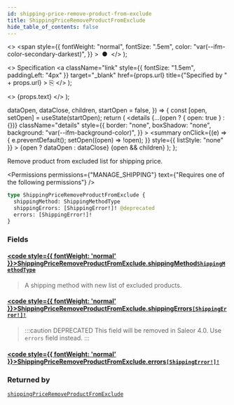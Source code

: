 ```yaml
---
id: shipping-price-remove-product-from-exclude
title: ShippingPriceRemoveProductFromExclude
hide_table_of_contents: false
---
```


  <>
    <span
      style={{
        fontWeight: "normal",
        fontSize: ".5em",
        color: "var(--ifm-color-secondary-darkest)",
      }}
    >
      &nbsp;●&nbsp;
    </span>
  </>
);

  <>
    Specification
    <a
      className="link"
      style={{ fontSize: "1.5em", paddingLeft: "4px" }}
      target="\_blank"
      href={props.url}
      title={"Specified by " + props.url}
    >
      ⎘
    </a>
  </>
);

  <>
    <span className={props.class}>{props.text}</span>
  </>
);


  dataOpen,
  dataClose,
  children,
  startOpen = false,
}) => {
  const [open, setOpen] = useState(startOpen);
  return (
    <details
      {...(open ? { open: true } : {})}
      className="details"
      style={{
        border: "none",
        boxShadow: "none",
        background: "var(--ifm-background-color)",
      }}
    >
      <summary
        onClick={(e) => {
          e.preventDefault();
          setOpen((open) => !open);
        }}
        style={{ listStyle: "none" }}
      >
        {open ? dataOpen : dataClose}
      </summary>
      {open && children}
    </details>
  );
};

Remove product from excluded list for shipping price.

<Permissions
  permissions={"MANAGE_SHIPPING"}
  text={"Requires one of the following permissions"}
/>

```graphql
type ShippingPriceRemoveProductFromExclude {
  shippingMethod: ShippingMethodType
  shippingErrors: [ShippingError!]! @deprecated
  errors: [ShippingError!]!
}
```

### Fields

#### [<code style={{ fontWeight: 'normal' }}>ShippingPriceRemoveProductFromExclude.<b>shippingMethod</b></code>](#)<Bullet />[`ShippingMethodType`](../../../api-reference/shipping/objects/shipping-method-type) <Badge class="badge badge--secondary" text="object"/>

> A shipping method with new list of excluded products.

#### [<code style={{ fontWeight: 'normal' }}>ShippingPriceRemoveProductFromExclude.<b>shippingErrors</b></code>](#)<Bullet />[`[ShippingError!]!`](../../../api-reference/shipping/objects/shipping-error) <Badge class="badge badge--deprecated badge--secondary" text="deprecated"/> <Badge class="badge badge--secondary" text="non-null"/> <Badge class="badge badge--secondary" text="object"/>

> :::caution DEPRECATED
> This field will be removed in Saleor 4.0. Use `errors` field instead.
> :::

#### [<code style={{ fontWeight: 'normal' }}>ShippingPriceRemoveProductFromExclude.<b>errors</b></code>](#)<Bullet />[`[ShippingError!]!`](../../../api-reference/shipping/objects/shipping-error) <Badge class="badge badge--secondary" text="non-null"/> <Badge class="badge badge--secondary" text="object"/>

>

### Returned by

[`shippingPriceRemoveProductFromExclude`](../../../api-reference/shipping/mutations/shipping-price-remove-product-from-exclude) <Badge class="badge badge--secondary" text="mutation"/>

